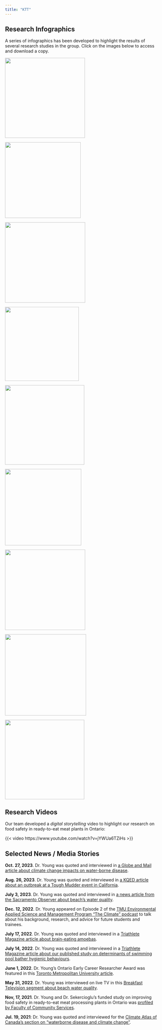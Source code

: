 ```yaml
---
title: "KTT"
---
```


## Research Infographics

A series of infographics has been developed to highlight the results of several research studies in the group. Click on the images below to access and download a copy.

::: {layout-ncol="2"}
[![](images/beachwater-toronto-niagara.PNG){width="264"}](https://doi.org/10.32920/19778785.v1)

[![](images/pathanalysis.PNG){width="250"}](https://doi.org/10.32920/19778932.v1)

[![](images/predictivemodels.png){width="265"}](https://doi.org/10.32920/19778788.v1)

[![](images/covid-foodsafety.png){width="244"}](https://doi.org/10.32920/ryerson.14636898.v1)

[![](images/farmers-market.jpg){width="262"}](https://doi.org/10.32920/ryerson.14638860.v1)

[![](images/qandafoodsafety.jpg){width="252"}](https://doi.org/10.32920/ryerson.14640237.v1)

[![](images/foodsafety-meatplants.PNG){width="265"}](https://doi.org/10.32920/21916350.v1)

[![](images/foodsafety-meatplants2.PNG){width="268"}](https://doi.org/10.32920/21916278.v1)

[![](images/foodsafety-SR.jpg){width="262"}](https://doi.org/10.32920/ryerson.14636415.v1)
:::

## Research Videos

Our team developed a *digital storytelling* video to highlight our research on food safety in ready-to-eat meat plants in Ontario:

{{< video https://www.youtube.com/watch?v=jYWUa6TZiHs >}}

## Selected News / Media Stories

**Oct. 27, 2023**. Dr. Young was quoted and interviewed in [a Globe and Mail article about climate change impacts on water-borne disease](https://www.theglobeandmail.com/canada/article-marathon-races-climate-change/).

**Aug. 26, 2023**. Dr. Young was quoted and interviewed in [a KQED article about an outbreak at a Tough Mudder event in California](https://www.kqed.org/news/11959242/what-happened-at-tough-mudder-sonoma-hundreds-get-sick-with-possible-bacterial-infection).

**July 3, 2023**. Dr. Young was quoted and interviewed in [a news article from the Sacramento Observer about beach's water quality](https://sacobserver.com/2023/07/how-clean-is-your-favorite-beachs-water/).

**Dec. 12, 2022**. Dr. Young appeared on Episode 2 of the [TMU Environmental Applied Science and Management Program "The Climate" podcast](https://anchor.fm/ensciman/episodes/Episode-2-The-journey-to-academia-isnt-always-linear---Dr--Ian-Young-tells-shares-his-experience-and-how-his-research-contributes-to-safe-Ontario-beaches-e1s4qoo) to talk about his background, research, and advice for future students and trainees.

**July 17, 2022**. Dr. Young was quoted and interviewed in a [Triathlete Magazine article about brain-eating amoebas](https://www.triathlete.com/culture/news/how-worried-should-swimmers-really-be-about-brain-eating-amoeba/).

**July 14, 2022**. Dr. Young was quoted and interviewed in a [Triathlete Magazine article about our published study on determinants of swimming pool bather hygienic behaviours](https://www.triathlete.com/training/stop-peeing-in-the-pool-you-sickos/).

**June 1, 2022**. Dr. Young's Ontario Early Career Researcher Award was featured in this [Toronto Metropolitan University article](https://www.torontomu.ca/research/news-events/2022/06/toronto-metropolitan-university-faculty-secure-early-researcher-awards/).

**May 31, 2022**. Dr. Young was interviewed on live TV in this [Breakfast Television segment about beach water quality](https://www.breakfasttelevision.ca/videos/these-are-torontos-safest-beaches-in-terms-of-water-quality).

**Nov, 17, 2021**. Dr. Young and Dr. Sekercioglu's funded study on improving food safety in ready-to-eat meat processing plants in Ontario was [profiled by Faculty of Community Services](https://www.torontomu.ca/fcs-news-events/news/2020/05/ryerson-funding-covid19-rapid-response-round1/).

**Jul. 19, 2021**: Dr. Young was quoted and interviewed for the [Climate Atlas of Canada's section on "waterborne disease and climate change"](https://climateatlas.ca/waterborne-disease-and-climate-change).

